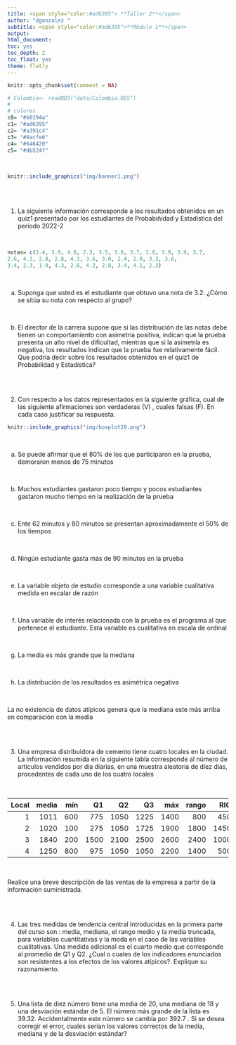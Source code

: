 ```yaml
---
title: <span style="color:#ad6395"> **Taller 2**</span>  
author: "dgonzalez "
subtitle: <span style="color:#ad6395">**Módulo 1**</span> 
output:
html_document:
toc: yes
toc_depth: 2
toc_float: yes
theme: flatly
---
```


```r
knitr::opts_chunk$set(comment = NA)

# Colombia<- readRDS("data/Colombia.RDS")
# 
# colores
c0= "#b0394a"
c1= "#ad6395"
c2= "#a391c4"
c3= "#8acfe6"
c4= "#646420"
c5= "#db524f"


```

<br/>


```r
knitr::include_graphics("img/banner1.png")
```

<br/><br/>

1. La siguiente información corresponde a los resultados obtenidos en un quiz1 presentado por los estudiantes de Probabiñidad y Estadística del periodo 2022-2

<br/>

```r
notas= c(3.4, 3.9, 4.0, 2.3, 3.5, 3.0, 3.7, 2.8, 3.9, 3.9, 3.7, 
2.6, 4.3, 2.8, 2.8, 4.3, 3.6, 3.0, 2.4, 2.9, 3.3, 3.6, 
3.4, 2.3, 1.9, 4.3, 2.8, 4.2, 2.8, 3.4, 4.1, 2.3)
```

<br/>

a. Suponga que usted es el estudiante que obtuvo una nota de 3.2. ¿Cómo se sitúa su nota con respecto al grupo?

<br/>

b. El director de la carrera supone que si las distribución de las notas debe tienen un comportamiento con asimetría positiva, indican que la prueba presenta un alto nivel de dificultad, mientras que si la asimetría es negativa, los resultados indican que la prueba fue relativamente fácil. Que podría decir sobre los resultados obtenidos en el quiz1 de Probabilidad y Estadística?

<br/><br/>

2. Con respecto a los datos representados en la siguiente gráfica, cual de las siguiente afirmaciones son verdaderas (V) , cuales falsas (F). En cada caso justificar su respuesta.


```r
knitr::include_graphics("img/boxplot20.png")
```

<br/>

a. Se puede afirmar que el 80% de los que participaron en la prueba, demoraron menos de 75 minutos

<br/>

b. Muchos estudiantes gastaron poco tiempo y pocos estudiantes gastaron mucho tiempo en la realización de la prueba

<br/>

c. Ente 62 minutos y 80 minutos se presentan aproximadamente el 50% de los tiempos

<br/>

d. Ningún estudiante gasta más de 90 minutos en la prueba

<br/>

e. La variable objeto de estudio corresponde a una variable cualitativa medida en escalar de razón

<br/>

f. Una variable de interés relacionada con la prueba es el programa al que pertenece el estudiante. Esta variable es cualitativa en escala de ordinal

<br/>

g. La media es más grande que la mediana

<br/>

h. La distribución de los resultados es asimétrica negativa

<br/>

La no existencia de datos atípicos genera que la mediana este más arriba en comparación con la media

<br/><br/>

3. Una empresa distribuidora de cemento tiene cuatro locales en la ciudad. La información resumida en la siguiente tabla corresponde al número de artículos vendidos por día  diarias, en una muestra aleatoria de diez dias, procedentes de cada uno de los cuatro locales

<br/>

|Local |media     |mín         |Q1           | Q2            |   Q3        | máx       | rango       | RIQ        |
|-----:|---------:|-----------:|------------:|--------------:|------------:|----------:|------------:|-----------:|
|1     |1011      | 600        |775          |1050           |1225         |1400       |800          |450         |
|2     |1020      | 100        |275          |1050           |1725         |1900       |1800         |1450        |
|3     |1840      | 200        |1500         |2100           |2500         |2600       |2400         |1000        |
|4     |1250      | 800        |975          |1050           |1050         |2200       |1400         |500         |

<br/>

Realice una breve descripción de las ventas de la empresa a partir de la información suministrada.

<br/><br/>

4. Las tres medidas de tendencia central introducidas en la primera parte del curso son : media, mediana, el rango medio y la media truncada, para variables cuantitativas y la moda en el caso de las variables cualitativas. Una medida adicional es el cuarto medio que corresponde al promedio de Q1 y Q2.  ¿Cual o cuales de los indicadores enunciados son resistentes a los efectos de los valores atípicos?. Explique su razonamiento.

<br/><br/>

5. Una lista de diez número tiene una media de 20, una mediana de 18 y una desviación estándar de 5. El número más grande de la lista es 39.32. Accidentalmente este número se cambia por 392.7 . Si se desea corregir el error, cuales serian los valores correctos de la media, mediana y de la desviación estándar?
